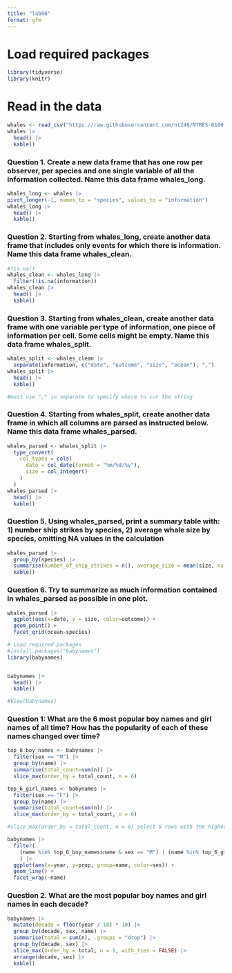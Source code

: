 ```yaml
---
title: "lab06"
format: gfm
---
```


# Load required packages
```r
library(tidyverse)
library(knitr)
```
# Read in the data
```r
whales <- read_csv("https://raw.githubusercontent.com/nt246/NTRES-6100-data-science/main/datasets/whales.csv")
whales |> 
  head() |> 
  kable()
```

###  Question 1. Create a new data frame that has one row per observer, per species and one single variable of all the information collected. Name this data frame whales_long.
```r
whales_long <- whales |>
pivot_longer(-1, names_to = "species", values_to = "information")
whales_long |> 
  head() |> 
  kable()
```

### Question 2. Starting from whales_long, create another data frame that includes only events for which there is information. Name this data frame whales_clean.
```r
#?is.na()
whales_clean <- whales_long |>
  filter(!is.na(information))
whales_clean |> 
  head() |> 
  kable()
```

### Question 3. Starting from whales_clean, create another data frame with one variable per type of information, one piece of information per cell. Some cells might be empty. Name this data frame whales_split.
```r
whales_split <- whales_clean |>
  separate(information, c("date", "outcome", "size", "ocean"), ",")
whales_split |> 
  head() |> 
  kable()

#must use "," in separate to specify where to cut the string
```
### Question 4. Starting from whales_split, create another data frame in which all columns are parsed as instructed below. Name this data frame whales_parsed.
```r
whales_parsed <- whales_split |>
  type_convert(
    col_types = cols(
      date = col_date(format = "%m/%d/%y"),
      size = col_integer()
    )
  )
whales_parsed |> 
  head() |>
  kable()
```
### Question 5. Using whales_parsed, print a summary table with: 1) number ship strikes by species, 2) average whale size by species, omitting NA values in the calculation

```r
whales_parsed |> 
  group_by(species) |> 
  summarise(number_of_ship_strikes = n(), average_size = mean(size, na.rm = T))  |>
  kable()
```
### Question 6. Try to summarize as much information contained in whales_parsed as possible in one plot.
```r
whales_parsed |>
  ggplot(aes(x=date, y = size, color=outcome)) +
  geom_point() +
  facet_grid(ocean~species)

```

```r
# Load required packages
#install.packages("babynames")
library(babynames)


babynames |> 
  head() |> 
  kable()

#View(babynames)

```
### Question 1: What are the 6 most popular boy names and girl names of all time? How has the popularity of each of these names changed over time?

```r
top_6_boy_names <- babynames |>
  filter(sex == "M") |>
  group_by(name) |>
  summarise(total_count=sum(n)) |>
  slice_max(order_by = total_count, n = 6)

top_6_girl_names <- babynames |>
  filter(sex == "F") |>
  group_by(name) |>
  summarise(total_count=sum(n)) |>
  slice_max(order_by = total_count, n = 6) 

#slice_max(order_by = total_count, n = 6) select 6 rows with the highest values in total_count; in this instance, using arrange() and head() is equivalent

babynames |>
  filter(
    (name %in% top_6_boy_names$name & sex == "M") | (name %in% top_6_girl_names$name & sex == "F")
    ) |>
  ggplot(aes(x=year, y=prop, group=name, color=sex)) +
  geom_line() +
  facet_wrap(~name)

```

### Question 2. What are the most popular boy names and girl names in each decade?

```r
babynames |>
  mutate(decade = floor(year / 10) * 10) |>
  group_by(decade, sex, name) |>
  summarise(total = sum(n), .groups = "drop") |>
  group_by(decade, sex) |>
  slice_max(order_by = total, n = 1, with_ties = FALSE) |>
  arrange(decade, sex) |>
  kable()
```

